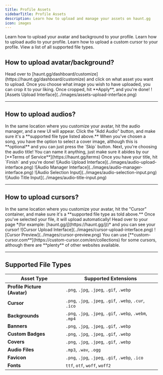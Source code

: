 ```yaml
---
title: Profile Assets
sidebarTitle: Profile Assets
description: Learn how to upload and manage your assets on haunt.gg
icon: images
---
```


<div className="mobile-only">
<Card title="Upload Avatar/Background" icon="circle-1" href="../customization/assets#how-to-upload-avatar%2Fbackground%3F" horizontal>
Learn how to upload your avatar and background to your profile.
</Card>

<Card title="Upload Audio Files" icon="circle-2" href="../customization/assets#how-to-upload-audios%3F" horizontal>
Learn how to upload audio to your profile.
</Card>

<Card title="Upload Cursors" icon="circle-3" href="../customization/assets#how-to-upload-cursors%3F" horizontal>
Learn how to upload a custom cursor to your profile.
</Card>

<Card title="Supported File Types" icon="circle-4" href="../customization/affiliate#affiliate-program-rewards" horizontal>
View a list of all supported file types.
</Card>
</div>

## How to upload avatar/background?

<Steps>
    <Step title="Access Customize Page">
        Head over to [haunt.gg/dashboard/customize](https://haunt.gg/dashboard/customize) and click on what asset you want to upload.
    </Step>
    <Step title="Choose Your Image">
        Once you choose what image you wish to have uploaded, you can crop it to your liking.
    </Step>
    <Step title="Apply Changes">
        Once cropped, hit **Apply**, and you're done!
    </Step>
</Steps>

<Frame>
    ![Assets Upload Interface](../images/assets-upload-interface.png)
</Frame>

---

## How to upload audios?

<Steps>
    <Step title="Access Audio Manager">
        In the same location where you customize your avatar, hit the audio manager, and a new UI will appear. Click the "Add Audio" button, and make sure it's a **supported file type listed above.**
    </Step>
    <Step title="Choose Cover Image (Optional)">
        When you've chosen a song, you have the option to select a cover image, although this is **optional** and you can just press the `Skip` button.
    </Step>
    <Step title="Set Audio Title">
        Next, you're choosing the audio title! You can name it anything, just make sure it abides by our [**Terms of Service**](https://haunt.gg/terms)
    </Step>
    <Step title="Finish Upload">
        Once you have your title, hit `Finish` and you're done!
    </Step>
</Steps>

<Tabs>
    <Tab title="Audio Upload Interface">
        <Frame>
            ![Audio Upload Interface](../images/audio-upload-interface.png)
        </Frame>
    </Tab>
    <Tab title="Audio Manager Interface">
        <Frame>
            ![Audio Manager Interface](../images/audio-manager-interface.png)
        </Frame>
    </Tab>
    <Tab title="Audio Selection Input">
        <Frame>
            ![Audio Selection Input](../images/audio-selection-input.png)
        </Frame>
    </Tab>
    <Tab title="Audio Title Input">
        <Frame>
            ![Audio Title Input](../images/audio-title-input.png)
        </Frame>
    </Tab>
</Tabs>

---

## How to upload cursors?

<Steps>
    <Step title="Access Cursor Container">
        In the same location where you customize your avatar, hit the "Cursor" container, and make sure it's a **supported file type as told above.**
    </Step>
    <Step title="View Your Cursor">
        Once you've selected your file, it will upload automatically! Head over to your page *(for example: [haunt.gg/j](https://haunt.gg/j))* and you can see your cursor!
    </Step>
</Steps>

<Tabs>
    <Tab title="Cursor Upload Interface">
        <Frame>
            ![Cursor Upload Interface](../images/cursor-upload-interface.png)
        </Frame>
    </Tab>
    <Tab title="Cursor Preview">
        <Frame>
            ![Cursor Preview](../images/cursor-preview.png)
        </Frame>
    </Tab>
</Tabs>

<Info>
    You can use [**custom-cursor.com**](https://custom-cursor.com/en/collections) for some cursors, although there are **plenty** of other websites available.
</Info>

---

## Supported File Types

| Asset Type | Supported Extensions |
|------------|---------------------|
| **Profile Picture (Avatar)** | `.png`, `.jpg`, `.jpeg`, `.gif`, `.webp` |
| **Cursor** | `.png`, `.jpg`, `.jpeg`, `.gif`, `.webp`, `.cur`, `.ico` |
| **Backgrounds** | `.png`, `.jpg`, `.jpeg`, `.gif`, `.webp`, `.webm`, `.mp4` |
| **Banners** | `.png`, `.jpg`, `.jpeg`, `.gif`, `.webp` |
| **Custom Badges** | `.png`, `.jpg`, `.jpeg`, `.gif`, `.webp` |
| **Covers** | `.png`, `.jpg`, `.jpeg`, `.gif`, `.webp` |
| **Audio Files** | `.mp3`, `.wav`, `.ogg` |
| **Favicon** | `.png`, `.jpg`, `.jpeg`, `.gif`, `.webp`, `.ico` |
| **Fonts** | `ttf`, `otf`, `woff`, `woff2` |
